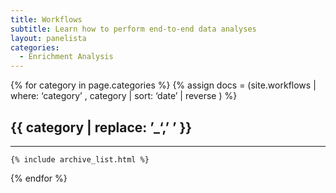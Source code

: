 ```yaml
---
title: Workflows
subtitle: Learn how to perform end-to-end data analyses
layout: panelista
categories:
  - Enrichment Analysis
---
```


{% for category in page.categories %}
  {% assign docs = (site.workflows | where: 'category' , category | sort: 'date' | reverse ) %}
  <h2 class="page-category">{{ category | replace: '_', ' ' }}</h2>
  <hr/>
  <div class="workflows">
    {% include archive_list.html %}
  </div>
{% endfor %}
